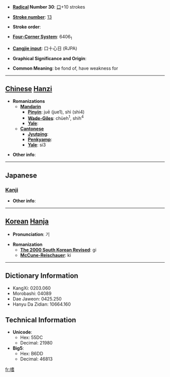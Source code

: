 * '''[[Wiktionary:Chinese radical index| Radical]] Number 30''': [[Wiktionary:Chinese radical index 口|口]]+10 strokes

* '''[[Wiktionary:Chinese total strokes index|Stroke number]]''': [[Wiktionary:Chinese total strokes index 13|13]]

* '''Stroke order''': 

* '''[[Wiktionary:Chinese four corner index|Four-Corner System]]''': 6406<sub>1</sub>

* '''[[Wiktionary:Chinese Cangjie index|Cangjie input]]''': 口十心日 (RJPA)

* '''Graphical Significance and Origin''': 

* '''Common Meaning''': be fond of, have weakness for

----

== [[Chinese]] [[Hanzi]] ==

* '''Romanizations'''
** '''[[Mandarin]]'''
*** '''[[Pinyin]]''': juē (jue1), shì (shi4)
*** '''[[Wade-Giles]]''': chüeh<sup>1</sup>, shih<sup>4</sup>
*** '''[[Yale]]''': 
** '''[[Cantonese]]'''
*** '''[[Jyutping]]''':
*** '''[[Penkyamp]]''': 
*** '''[[Yale]]''': si3

* '''Other info''': 

----

==Japanese==
===[[Kanji]]===
{{kanji|on readings=[[し]] (shi)|kun readings=[[たしなむ]] (tashinamu), [[たしなみ]] (tashinami)}}

* '''Other info''':  

----

== [[Korean]] [[Hanja]] ==

* '''Pronunciation''': 기

* '''Romanization'''
** '''[[The 2000 South Korean Revised Romanization|The 2000 South Korean Revised]]''': gi
** '''[[McCune-Reischauer]]''': ki

----

== Dictionary Information ==

* KangXi: 0203.060
* Morobashi: 04089
* Dae Jaweon: 0425.250
* Hanyu Da Zidian: 10664.160

== Technical Information ==

* '''Unicode''':
** Hex: 55DC
** Decimal: 21980
* '''Big5''':
** Hex: B6DD
** Decimal: 46813

[[fr:嗜]]